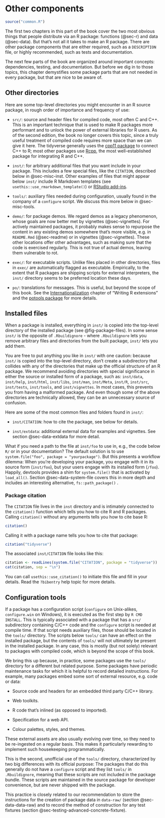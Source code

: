 # Other components {#sec-misc}

```r
source("common.R")
```

The first two chapters in this part of the book cover the two most obvious things that people distribute via an R package: functions (@sec-r) and data (@sec-data).
But that's not all it takes to make an R package.
There are other package components that are either required, such as a `DESCRIPTION` file, or highly recommended, such as tests and documentation.

The next few parts of the book are organized around important concepts: dependencies, testing, and documentation.
But before we dig in to those topics, this chapter demystifies some package parts that are not needed in every package, but that are nice to be aware of.

## Other directories

Here are some top-level directories you might encounter in an R source package, in rough order of importance and frequency of use:

-   `src/`: source and header files for compiled code, most often C and C++.
    This is an important technique that is used to make R packages more performant and to unlock the power of external libraries for R users.
    As of the second edition, the book no longer covers this topic, since a truly useful treatment of compiled code requires more space than we can give it here.
    The tidyverse generally uses the [cpp11 package](https://cpp11.r-lib.org) to connect C++ to R; most other packages use [Rcpp](https://www.rcpp.org), the most well-established package for integrating R and C++.

-   `inst/`: for arbitrary additional files that you want include in your package.
    This includes a few special files, like the `CITATION`, described below in @sec-misc-inst.
    Other examples of files that might appear below `inst/` include R Markdown templates (see `usethis::use_rmarkdown_template()`) or [RStudio add-ins](https://docs.posit.co/ide/user/ide/guide/productivity/add-ins.html).

-   `tools/`: auxiliary files needed during configuration, usually found in the company of a `configure` script.
    We discuss this more below in @sec-misc-tools.

-   `demo/`: for package demos.
    We regard demos as a legacy phenomenon, whose goals are now better met by vignettes (@sec-vignettes).
    For actively maintained packages, it probably makes sense to repurpose the content in any existing demos somewhere that's more visible, e.g. in `README.Rmd` (@sec-readme) or in vignettes (@sec-vignettes).
    These other locations offer other advantages, such as making sure that the code is exercised regularly.
    This is not true of actual demos, leaving them vulnerable to rot.

-   `exec/`: for executable scripts.
    Unlike files placed in other directories, files in `exec/` are automatically flagged as executable.
    Empirically, to the extent that R packages are shipping scripts for external interpreters, the `inst/` directory seems to be preferred location these days.

-   `po/`: translations for messages.
    This is useful, but beyond the scope of this book.
    See the [Internationalization](https://cran.rstudio.com/doc/manuals/r-devel/R-exts.html#Internationalization) chapter of "Writing R extensions" and the [potools package](https://michaelchirico.github.io/potools/index.html) for more details.

## Installed files {#sec-misc-inst}

When a package is installed, everything in `inst/` is copied into the top-level directory of the installed package (see @fig-package-files). In some sense `inst/` is the opposite of `.Rbuildignore` - where `.Rbuildignore` lets you remove arbitrary files and directories from the built package, `inst/` lets you add them.

::: callout-warning
You are free to put anything you like in `inst/` with one caution: because `inst/` is copied into the top-level directory, don't create a subdirectory that collides with any of the directories that make up the official structure of an R package.
We recommend avoiding directories with special significance in either the source or installed form of a package, such as: `inst/data`, `inst/help`, `inst/html`, `inst/libs`, `inst/man`, `inst/Meta`, `inst/R`, `inst/src`, `inst/tests`, `inst/tools`, and `inst/vignettes`.
In most cases, this prevents you from having a malformed package.
And even though some of the above directories are technically allowed, they can be an unnecessary source of confusion.
:::

Here are some of the most common files and folders found in `inst/`:

-   `inst/CITATION`: how to cite the package, see below for details.

-   `inst/extdata`: additional external data for examples and vignettes.
    See section @sec-data-extdata for more detail.

What if you need a path to the file at `inst/foo` to use in, e.g., the code below `R/` or in your documentation?
The default solution is to use `system.file("foo", package = "yourpackage")`.
But this presents a workflow dilemma: When you're developing your package, you engage with it in its source form (`inst/foo`), but your users engage with its installed form (`/foo`).
Happily, devtools provides a shim for `system.file()` that is activated by `load_all()`.
Section @sec-data-system-file covers this in more depth and includes an interesting alternative, `fs::path_package()` .

### Package citation {#sec-misc-inst-citation}

The `CITATION` file lives in the `inst` directory and is intimately connected to the `citation()` function which tells you how to cite R and R packages.
Calling `citation()` without any arguments tells you how to cite base R:

```r
citation()
```

Calling it with a package name tells you how to cite that package:

```r
citation("tidyverse")
```

The associated `inst/CITATION` file looks like this:

```r
citation <- readLines(system.file("CITATION", package = "tidyverse"))
cat(citation, sep = "\n")
```

You can call `usethis::use_citation()` to initiate this file and fill in your details.
Read the `?bibentry` help topic for more details.

## Configuration tools {#sec-misc-tools}

If a package has a configuration script (`configure` on Unix-alikes, `configure.win` on Windows), it is executed as the first step by `R CMD  INSTALL`. This is typically associated with a package that has a `src/` subdirectory containing C/C++ code and the `configure` script is needed at compile time.
If that script needs auxiliary files, those should be located in the `tools/` directory.
The scripts below `tools/` can have an effect on the installed package, but the contents of `tools/` will not ultimately be present in the installed package.
In any case, this is mostly (but not solely) relevant to packages with compiled code, which is beyond the scope of this book.

We bring this up because, in practice, some packages use the `tools/` directory for a different but related purpose.
Some packages have periodic maintenance tasks for which it is helpful to record detailed instructions.
For example, many packages embed some sort of external resource, e.g. code or data:

-   Source code and headers for an embedded third party C/C++ library.

-   Web toolkits.

-   R code that's inlined (as opposed to imported).

-   Specification for a web API.

-   Colour palettes, styles, and themes.

These external assets are also usually evolving over time, so they need to be re-ingested on a regular basis.
This makes it particularly rewarding to implement such housekeeping programmatically.

This is the second, unofficial use of the `tools/` directory, characterized by two big differences with its official purpose: The packages that do this generally do not have a `configure` script and they list `tools/` in `.Rbuildignore`, meaning that these scripts are not included in the package bundle.
These scripts are maintained in the source package for developer convenience, but are never shipped with the package.

This practice is closely related to our recommendation to store the instructions for the creation of package data in `data-raw/` (section @sec-data-data-raw) and to record the method of construction for any test fixtures (section @sec-testing-advanced-concrete-fixture).
